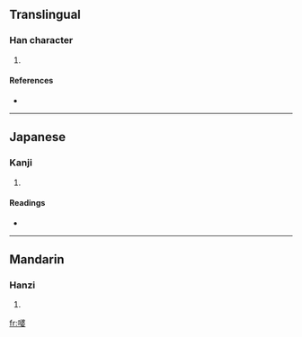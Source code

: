 ==Translingual==

===Han character===
{{Han char|rn=30|rad=口|as=11|sn=14|four=|canj=口水水女 (REEV)}}

# {{defn|Han}}

====References====
* {{Han ref|kx=0206.140|dkj=04210|hdz=10679.020|uh=5619|ud=22041}}

----

==Japanese==

===Kanji===
{{ja-kanji|grade=|rs=口11}}

# {{defn|Japanese}}

====Readings====
* {{ja-readings|on=[[は]] (ha)|kun=}}

----

==Mandarin==

===Hanzi===
{{cmn-hanzi|pin=[[pó]] ([[po2]])|wg=p'o<sup>2</sup>}}

# {{defn|Mandarin}}

[[fr:嘙]]